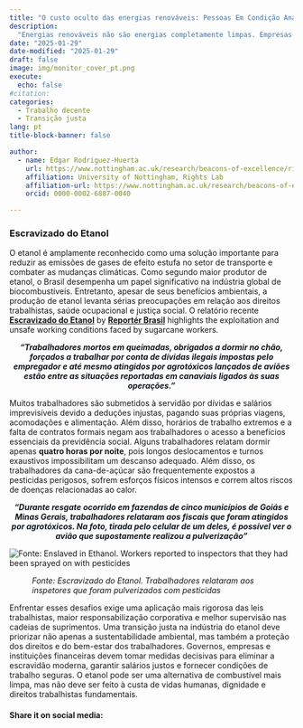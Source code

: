 ```yaml
---
title: "O custo oculto das energias renováveis: Pessoas Em Condição Análoga À De Escravo na cadeia de fornecimento de Etanol"
description: 
  "Energias renováveis não são energias completamente limpas. Empresas da cadeia de fornecimento de biocombustíveis estão na “lista suja” que utilizam trabalho escravo ou condições análogas à escravidão"
date: "2025-01-29"
date-modified: "2025-01-29"
draft: false
image: img/monitor_cover_pt.png
execute:
  echo: false
#citation:
categories:
  - Trabalho decente
  - Transição justa
lang: pt
title-block-banner: false

author:
  - name: Edgar Rodriguez-Huerta
    url: https://www.nottingham.ac.uk/research/beacons-of-excellence/rights-lab/our-team/edgar-rodríguez-huerta/index.aspx
    affiliation: University of Nottingham, Rights Lab
    affiliation-url: https://www.nottingham.ac.uk/research/beacons-of-excellence/rights-lab/index.aspx
    orcid: 0000-0002-6887-0040

---
```


### Escravizado do Etanol

O etanol é amplamente reconhecido como uma solução importante para reduzir as emissões de gases de efeito estufa no setor de transporte e combater as mudanças climáticas. Como segundo maior produtor de etanol, o Brasil desempenha um papel significativo na indústria global de biocombustíveis. Entretanto, apesar de seus benefícios ambientais, a produção de etanol levanta sérias preocupações em relação aos direitos trabalhistas, saúde ocupacional e justiça social. O relatório recente [**Escravizado do Etanol**](https://reporterbrasil.org.br/wp-content/uploads/2024/12/Monitor_Etanol_PT.pdf) by [**Reportér Brasil**](https://reporterbrasil.org.br) highlights the exploitation and unsafe working conditions faced by sugarcane workers.


::: {.centered}
***"Trabalhadores mortos em queimadas, obrigados a dormir no chão, forçados a trabalhar por conta de dívidas ilegais impostas pelo empregador e até mesmo atingidos por agrotóxicos lançados de aviões estão entre as situações reportadas em canaviais ligados às suas operações."***

:::


Muitos trabalhadores são submetidos à servidão por dívidas e salários imprevisíveis devido a deduções injustas, pagando suas próprias viagens, acomodações e alimentação. Além disso, horários de trabalho extremos e a falta de contratos formais negam aos trabalhadores o acesso a benefícios essenciais da previdência social. Alguns trabalhadores relatam dormir apenas **quatro horas por noite**, pois longos deslocamentos e turnos exaustivos impossibilitam um descanso adequado. Além disso, os trabalhadores da cana-de-açúcar são frequentemente expostos a pesticidas perigosos, sofrem esforços físicos intensos e correm altos riscos de doenças relacionadas ao calor.


::: {.centered}
***"Durante resgate ocorrido em fazendas de cinco municípios de Goiás e Minas Gerais, trabalhadores relataram aos fiscais que foram atingidos por agrotóxicos. Na foto, tirada pelo celular de um deles, é possível ver o avião que supostamente realizou a pulverização"***
:::

![](img/pesticides.png "Fonte: Enslaved in Ethanol. Workers reported to inspectors that they had been sprayed on with pesticides")

: *Fonte: Escravizado do Etanol. Trabalhadores relataram aos inspetores que foram pulverizados com pesticidas*


Enfrentar esses desafios exige uma aplicação mais rigorosa das leis trabalhistas, maior responsabilização corporativa e melhor supervisão nas cadeias de suprimentos. Uma transição justa na indústria do etanol deve priorizar não apenas a sustentabilidade ambiental, mas também a proteção dos direitos e do bem-estar dos trabalhadores. Governos, empresas e instituições financeiras devem tomar medidas decisivas para eliminar a escravidão moderna, garantir salários justos e fornecer condições de trabalho seguras. O etanol pode ser uma alternativa de combustível mais limpa, mas não deve ser feito à custa de vidas humanas, dignidade e direitos trabalhistas fundamentais.




<style>
.centered {
    text-align: center;
    color: #121920;
}
</style>

#### Share it on social media:

```{=html}
<!-- AddToAny BEGIN -->
<div class="a2a_kit a2a_kit_size_32 a2a_default_style" data-a2a-icon-color="#FFDC02,black">

<a class="a2a_button_email a2a_counter"></a>
<a class="a2a_button_copy_link a2a_counter"></a>
<a class="a2a_button_linkedin a2a_counter"></a>
<a class="a2a_button_facebook a2a_counter"></a>
<a class="a2a_button_bluesky a2a_counter"></a>
<a class="a2a_button_x a2a_counter"></a>
<a class="a2a_button_threads a2a_counter"></a>
<a class="a2a_button_mastodon a2a_counter"></a>
<a class="a2a_button_whatsapp a2a_counter"></a>
<a class="a2a_dd a2a_counter" href="https://www.addtoany.com/share"></a>
</div>
<script async src="https://static.addtoany.com/menu/page.js"></script>
<!-- AddToAny END -->
```

